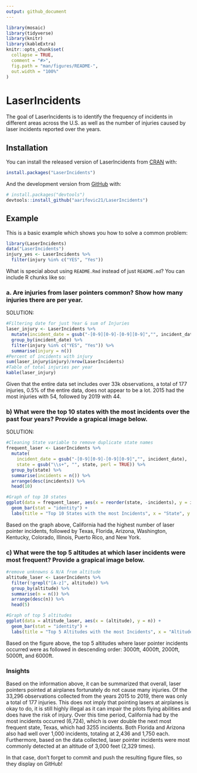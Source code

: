 ```yaml
---
output: github_document
---
```


<!-- README.md is generated from README.Rmd. Please edit that file -->

```r
library(mosaic)
library(tidyverse)
library(knitr)
library(kableExtra)
knitr::opts_chunk$set(
  collapse = TRUE,
  comment = "#>",
  fig.path = "man/figures/README-",
  out.width = "100%"
)
```

# LaserIncidents

<!-- badges: start -->
<!-- badges: end -->

The goal of LaserIncidents is to identify the frequency of incidents in different areas across the U.S. as well as the number of injuries caused by laser incidents reported over the years. 

## Installation

You can install the released version of LaserIncidents from [CRAN](https://CRAN.R-project.org) with:

``` r
install.packages("LaserIncidents")
```

And the development version from [GitHub](https://github.com/) with:

``` r
# install.packages("devtools")
devtools::install_github("aarifovic21/LaserIncidents")
```
## Example

This is a basic example which shows you how to solve a common problem:

```r
library(LaserIncidents)
data("LaserIncidents")
injury_yes <- LaserIncidents %>%
  filter(injury %in% c("YES", "Yes"))
```

What is special about using `README.Rmd` instead of just `README.md`? You can include R chunks like so:

### a. Are injuries from laser pointers common? Show how many injuries there are per year.

SOLUTION:

```r
#Filtering date for just Year & sum of Injuries
laser_injury <- LaserIncidents %>%
  mutate(incident_date = gsub("-[0-9][0-9]-[0-9][0-9]","", incident_date)) %>%
  group_by(incident_date) %>%
  filter(injury %in% c("YES", "Yes")) %>%
  summarise(injury = n())
#Percent of incidents with injury
sum(laser_injury$injury)/nrow(LaserIncidents)
#Table of total injuries per year
kable(laser_injury)
```
Given that the entire data set includes over 33k observations, a total of 177 injuries, 0.5% of the entire data, does not appear to be a lot. 2015 had the most injuries with 54, followed by 2019 with 44.

### b) What were the top 10 states with the most incidents over the past four years? Provide a grapical image below.

SOLUTION:

```r
#Cleaning State variable to remove duplicate state names
frequent_laser <- LaserIncidents %>%
  mutate(
    incident_date = gsub("-[0-9][0-9]-[0-9][0-9]","", incident_date),
    state = gsub("\\s+", "", state, perl = TRUE)) %>%
  group_by(state) %>%
  summarise(incidents = n()) %>%
  arrange(desc(incidents)) %>%
  head(10)

#Graph of top 10 states
ggplot(data = frequent_laser, aes(x = reorder(state, -incidents), y = incidents)) + 
  geom_bar(stat = "identity") + 
  labs(title = "Top 10 States with the most Incidents", x = "State", y = "Incidents")
```
Based on the graph above, California had the highest number of laser pointer incidents, followed by Texas, Florida, Arizona, Washington, Kentucky, Colorado, Illinois, Puerto Rico, and New York.


### c) What were the top 5 altitudes at which laser incidents were most frequent? Provide a grapical image below.

```r
#remove unknowns & N/A from altitude
altitude_laser <- LaserIncidents %>%
  filter(!grepl("[A-z]", altitude)) %>%
  group_by(altitude) %>%
  summarise(n = n()) %>%
  arrange(desc(n)) %>%
  head(5)

#Graph of top 5 altitudes
ggplot(data = altitude_laser, aes(x = (altitude), y = n)) + 
  geom_bar(stat = "identity") + 
  labs(title = "Top 5 Altitudes with the most Incidents", x = "Altitude (ft)", y = "Incidents")
```
Based on the figure above, the top 5 altitudes where laser pointer incidents occurred were as followed in descending order: 3000ft, 4000ft, 2000ft, 5000ft, and 6000ft.

### Insights

Based on the information above, it can be summarized that overall, laser pointers pointed at airplanes fortunately do not cause many injuries. Of the 33,296 observations collected from the years 2015 to 2019, there was only a total of 177 injuries. This does not imply that pointing lasers at airplanes is okay to do, it is still highly illegal as it can impair the pilots flying abilities and does have the risk of injury. Over this time period, California had by the most incidents occurred (6,724), which is over double the next most frequent state, Texas, which had 3255 incidents. Both Florida and Arizona also had well over 1,000 incidents, totaling at 2,436 and 1,750 each. Furthermore, based on the data collected, laser pointer incidents were most commonly detected at an altitude of 3,000 feet (2,329 times).

In that case, don't forget to commit and push the resulting figure files, so they display on GitHub!
